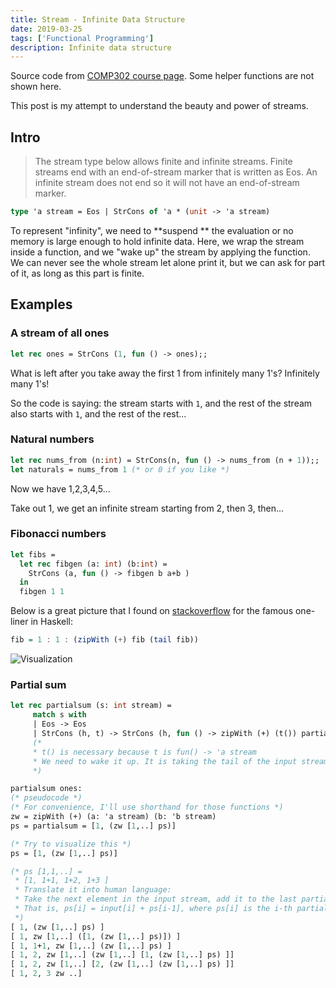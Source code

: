 ```yaml
---
title: Stream - Infinite Data Structure
date: 2019-03-25
tags: ['Functional Programming']
description: Infinite data structure
---
```


Source code from [COMP302 course page](https://www.cs.mcgill.ca/~prakash/Courses/302/Notes/streams.ml). Some helper functions are not shown here.

This post is my attempt to understand the beauty and power of streams.

## Intro

> The stream type below allows finite and infinite streams. Finite streams end with an
> end-of-stream marker that is written as Eos. An infinite stream does not end so it will not have an end-of-stream marker.

```ocaml
type 'a stream = Eos | StrCons of 'a * (unit -> 'a stream)
```

To represent "infinity", we need to **suspend ** the evaluation or no memory is large enough to hold infinite data. Here, we wrap the stream inside a function, and we "wake up" the stream by applying the function. We can never see the whole stream let alone print it, but we can ask for part of it, as long as this part is finite.

## Examples

### A stream of all ones

```ocaml
let rec ones = StrCons (1, fun () -> ones);;
```

What is left after you take away the first 1 from infinitely many 1's? Infinitely many 1's!

So the code is saying: the stream starts with `1`, and the rest of the stream also starts with `1`, and the rest of the rest...

### Natural numbers

```ocaml
let rec nums_from (n:int) = StrCons(n, fun () -> nums_from (n + 1));;
let naturals = nums_from 1 (* or 0 if you like *)
```

Now we have 1,2,3,4,5...

Take out 1, we get an infinite stream starting from 2, then 3, then...

### Fibonacci numbers

```ocaml
let fibs =
  let rec fibgen (a: int) (b:int) =
  	StrCons (a, fun () -> fibgen b a+b )
  in
  fibgen 1 1
```

Below is a great picture that I found on [stackoverflow](https://stackoverflow.com/a/37243672/9407207) for the famous one-liner in Haskell:

```haskell
fib = 1 : 1 : (zipWith (+) fib (tail fib))
```

![Visualization](https://cdn.jsdelivr.net/gh/Deerhound579/image-hosting/img/VheDF.png)

### Partial sum

```ocaml
let rec partialsum (s: int stream) =
	 match s with
	 | Eos -> Eos
	 | StrCons (h, t) -> StrCons (h, fun () -> zipWith (+) (t()) partialsum s)
	 (*
	 * t() is necessary because t is fun() -> 'a stream
	 * We need to wake it up. It is taking the tail of the input stream
	 *)
```

```ocaml
partialsum ones:
(* pseudocode *)
(* For convenience, I'll use shorthand for those functions *)
zw = zipWith (+) (a: 'a stream) (b: 'b stream)
ps = partialsum = [1, (zw [1,..] ps)]

(* Try to visualize this *)
ps = [1, (zw [1,..] ps)]

(* ps [1,1,..] =
 * [1, 1+1, 1+2, 1+3 ]
 * Translate it into human language:
 * Take the next element in the input stream, add it to the last partial sum
 * That is, ps[i] = input[i] + ps[i-1], where ps[i] is the i-th partial sum
 *)
[ 1, (zw [1,..] ps) ]
[ 1, zw [1,..] ([1, (zw [1,..] ps)]) ]
[ 1, 1+1, zw [1,..] (zw [1,..] ps) ]
[ 1, 2, zw [1,..] (zw [1,..] [1, (zw [1,..] ps) ]]
[ 1, 2, zw [1,..] [2, (zw [1,..] (zw [1,..] ps) ]]
[ 1, 2, 3 zw ..]
```
